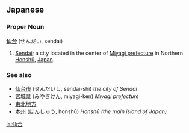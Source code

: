 == Japanese ==

=== Proper Noun ===
'''[[仙]][[台]]''' (せんだい, sendai)

# [[Sendai]]; a city located in the center of [[Miyagi prefecture]] in Northern [[Honshū]], [[Japan]].


=== See also ===

* [[仙台市]] (せんだいし, sendai-shi) ''the city of Sendai''
* [[宮城県]] (みやぎけん, miyagi-ken) ''Miyagi prefecture''
*[[東北地方]]
* [[本州]] (ほんしゅう, honshū) ''Honshū (the main island of Japan)''

[[la:仙台]]